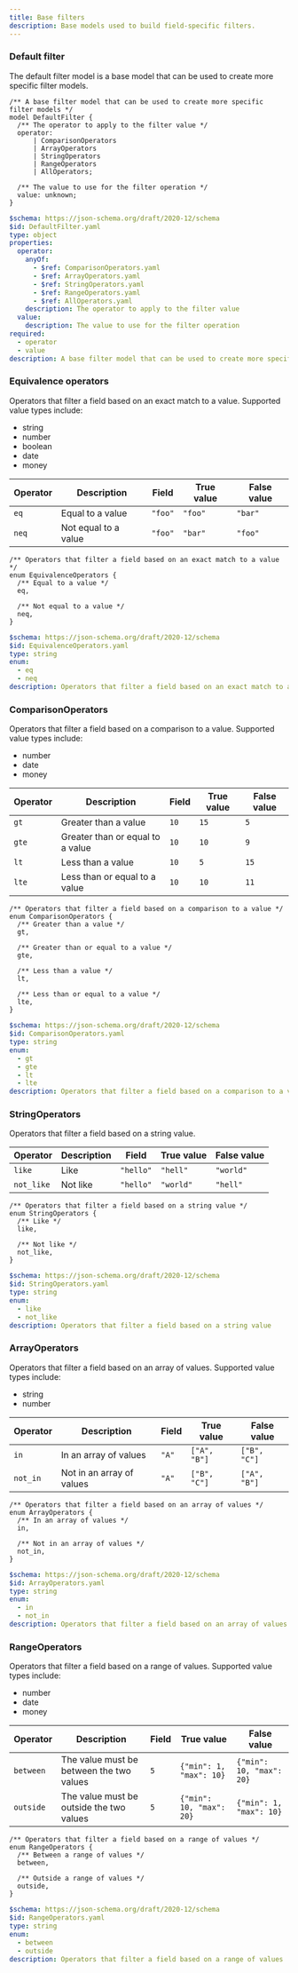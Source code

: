 ```yaml
---
title: Base filters
description: Base models used to build field-specific filters.
---
```



### Default filter

The default filter model is a base model that can be used to create more specific filter models.

<Tabs>
  <TabItem label="TypeSpec">

```typespec
/** A base filter model that can be used to create more specific filter models */
model DefaultFilter {
  /** The operator to apply to the filter value */
  operator:
      | ComparisonOperators
      | ArrayOperators
      | StringOperators
      | RangeOperators
      | AllOperators;

  /** The value to use for the filter operation */
  value: unknown;
}
```

  </TabItem>

  <TabItem label="JSON Schema">

```yaml
$schema: https://json-schema.org/draft/2020-12/schema
$id: DefaultFilter.yaml
type: object
properties:
  operator:
    anyOf:
      - $ref: ComparisonOperators.yaml
      - $ref: ArrayOperators.yaml
      - $ref: StringOperators.yaml
      - $ref: RangeOperators.yaml
      - $ref: AllOperators.yaml
    description: The operator to apply to the filter value
  value:
    description: The value to use for the filter operation
required:
  - operator
  - value
description: A base filter model that can be used to create more specific filter models
```

  </TabItem>

</Tabs>

### Equivalence operators

Operators that filter a field based on an exact match to a value. Supported value types include:

- string
- number
- boolean
- date
- money

<Tabs>
  <TabItem label="Table">

| Operator | Description          | Field   | True value | False value |
| -------- | -------------------- | ------- | ---------- | ----------- |
| `eq`     | Equal to a value     | `"foo"` | `"foo"`    | `"bar"`     |
| `neq`    | Not equal to a value | `"foo"` | `"bar"`    | `"foo"`     |

  </TabItem>

  <TabItem label="TypeSpec">

```typespec
/** Operators that filter a field based on an exact match to a value */
enum EquivalenceOperators {
  /** Equal to a value */
  eq,

  /** Not equal to a value */
  neq,
}
```

  </TabItem>

  <TabItem label="JSON Schema">

```yaml
$schema: https://json-schema.org/draft/2020-12/schema
$id: EquivalenceOperators.yaml
type: string
enum:
  - eq
  - neq
description: Operators that filter a field based on an exact match to a value
```

  </TabItem>
</Tabs>

### ComparisonOperators

Operators that filter a field based on a comparison to a value. Supported value types include:

- number
- date
- money

<Tabs>
  <TabItem label="Table">

| Operator | Description                      | Field | True value | False value |
| -------- | -------------------------------- | ----- | ---------- | ----------- |
| `gt`     | Greater than a value             | `10`  | `15`       | `5`         |
| `gte`    | Greater than or equal to a value | `10`  | `10`       | `9`         |
| `lt`     | Less than a value                | `10`  | `5`        | `15`        |
| `lte`    | Less than or equal to a value    | `10`  | `10`       | `11`        |

  </TabItem>

  <TabItem label="TypeSpec">

```typespec
/** Operators that filter a field based on a comparison to a value */
enum ComparisonOperators {
  /** Greater than a value */
  gt,

  /** Greater than or equal to a value */
  gte,

  /** Less than a value */
  lt,

  /** Less than or equal to a value */
  lte,
}
```

  </TabItem>

  <TabItem label="JSON Schema">

```yaml
$schema: https://json-schema.org/draft/2020-12/schema
$id: ComparisonOperators.yaml
type: string
enum:
  - gt
  - gte
  - lt
  - lte
description: Operators that filter a field based on a comparison to a value
```

  </TabItem>
</Tabs>

### StringOperators

Operators that filter a field based on a string value.

<Tabs>
  <TabItem label="Table">

| Operator   | Description | Field     | True value | False value |
| ---------- | ----------- | --------- | ---------- | ----------- |
| `like`     | Like        | `"hello"` | `"hell"`   | `"world"`   |
| `not_like` | Not like    | `"hello"` | `"world"`  | `"hell"`    |

  </TabItem>

  <TabItem label="TypeSpec">

```typespec
/** Operators that filter a field based on a string value */
enum StringOperators {
  /** Like */
  like,

  /** Not like */
  not_like,
}
```

  </TabItem>

  <TabItem label="JSON Schema">

```yaml
$schema: https://json-schema.org/draft/2020-12/schema
$id: StringOperators.yaml
type: string
enum:
  - like
  - not_like
description: Operators that filter a field based on a string value
```

  </TabItem>
</Tabs>

### ArrayOperators

Operators that filter a field based on an array of values. Supported value types include:

- string
- number

<Tabs>
  <TabItem label="Table">

| Operator | Description               | Field | True value   | False value  |
| -------- | ------------------------- | ----- | ------------ | ------------ |
| `in`     | In an array of values     | `"A"` | `["A", "B"]` | `["B", "C"]` |
| `not_in` | Not in an array of values | `"A"` | `["B", "C"]` | `["A", "B"]` |

  </TabItem>

  <TabItem label="TypeSpec">

```typespec
/** Operators that filter a field based on an array of values */
enum ArrayOperators {
  /** In an array of values */
  in,

  /** Not in an array of values */
  not_in,
}
```

  </TabItem>

  <TabItem label="JSON Schema">

```yaml
$schema: https://json-schema.org/draft/2020-12/schema
$id: ArrayOperators.yaml
type: string
enum:
  - in
  - not_in
description: Operators that filter a field based on an array of values
```

  </TabItem>
</Tabs>

### RangeOperators

Operators that filter a field based on a range of values. Supported value types include:

- number
- date
- money

<Tabs>
  <TabItem label="Table">

| Operator  | Description                              | Field | True value               | False value              |
| --------- | ---------------------------------------- | ----- | ------------------------ | ------------------------ |
| `between` | The value must be between the two values | `5`   | `{"min": 1, "max": 10}`  | `{"min": 10, "max": 20}` |
| `outside` | The value must be outside the two values | `5`   | `{"min": 10, "max": 20}` | `{"min": 1, "max": 10}`  |

  </TabItem>

  <TabItem label="TypeSpec">

```typespec
/** Operators that filter a field based on a range of values */
enum RangeOperators {
  /** Between a range of values */
  between,

  /** Outside a range of values */
  outside,
}
```

  </TabItem>

  <TabItem label="JSON Schema">

```yaml
$schema: https://json-schema.org/draft/2020-12/schema
$id: RangeOperators.yaml
type: string
enum:
  - between
  - outside
description: Operators that filter a field based on a range of values
```

  </TabItem>
</Tabs>
